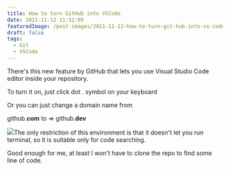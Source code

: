 ```yaml
---
title: How to turn GitHub into VSCode
date: 2021-11-12 11:52:05
featuredImage: /post-images/2021-11-12-how-to-turn-git-hub-into-vs-code.webp
draft: false
tags:
  - Git
  - VSCode
---
```


There's this new feature by GitHub that lets you use Visual Studio Code editor inside your repository.

To turn it on, just click dot <span style="color: red">.</span> symbol on your keyboard

Or you can just change a domain name from

github.**com** to =&gt; github.**dev**

![](/post-images/2021-11-github-shortcut.gif)The only restriction of this environment is that it doesn't let you run terminal, so it is suitable only for code searching.

Good enough for me, at least I won't have to clone the repo to find some line of code.
